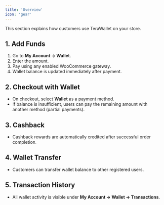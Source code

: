```yaml
---
title: 'Overview'
icon: 'gear'
---
```


This section explains how customers use TeraWallet on your store.

## 1. Add Funds
1. Go to **My Account → Wallet**.  
2. Enter the amount.  
3. Pay using any enabled WooCommerce gateway.  
4. Wallet balance is updated immediately after payment.

## 2. Checkout with Wallet
- On checkout, select **Wallet** as a payment method.  
- If balance is insufficient, users can pay the remaining amount with another method (partial payments).

## 3. Cashback
- Cashback rewards are automatically credited after successful order completion.

## 4. Wallet Transfer
- Customers can transfer wallet balance to other registered users.  

## 5. Transaction History
- All wallet activity is visible under **My Account → Wallet → Transactions**.